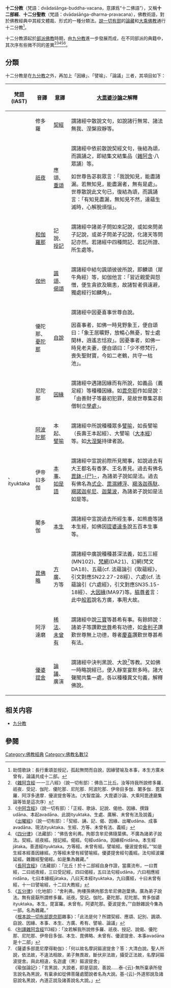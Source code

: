 {{佛教}}
'''十二分教'''（梵語：dvādaśānga-buddha-vacana，意譯爲“十二佛語”），又稱'''十二部經'''、'''十二分聖教'''（梵語：dvādaśāṅga-dharma-pravacana），佛教術語，對於佛教經典中其經文體裁、形式的一種分類法。[[說一切有部|說一切有部]]的[[論藏|論藏]]和[[大乘佛教|大乘佛教]]通行十二分教<ref>助憶歌訣：長行重頌並授記，孤起無問而自說，因緣譬喻及本事，本生方廣未曾有，論議共成十二部。</ref>。

十二分教源起於[[部派佛教|部派佛教]]時期，由[[九分教|九分教]]進一步發展而成，在不同部派的典籍中，其次序有些微不同的差異<ref>《[[雜阿含經|雜阿含經]]·一一三八經》（說一切有部）：佛告二比丘。汝等持我所說修多羅．祇夜．受記．伽陀．優陀那．尼陀那．阿波陀那．伊帝目多伽．闍多伽．毘富羅．阿浮多達摩．優波提舍等法。（大智度論、大毘婆沙論、大乘阿毘達磨集論等皆是這次序）</ref><ref>
《[[中阿含經|中阿含經]]》（說一切有部）：「正經、歌詠、記說、偈他、因緣、撰錄udāna、本起avadāna、此說ityuktaka、生處、廣解、未曾有法及說義」<br />
《[[出曜經|出曜經]]》（說一切有部）：「契經、誦、記、偈、因緣、出曜udāna、成事avadāna、現法ityuktaka、生經、方等、未曾有法、義經」</ref><ref>《[[四分律|四分律]]》（法藏部）：“佛告舍利弗。拘那含牟尼佛隨葉佛。不廣為諸弟子說法。契經。祇夜經。授記經。偈經。句經udāna。因緣經nidāna。本生經jātaka。善道經ityuktaka。方等經。未曾有經。譬喻經。優波提舍經。”“如是生經本經善因緣經。方等經未曾有經譬喻經。優婆提舍經句義經。法句經波羅延經。雜難經聖偈經。如是集為雜藏。”<br />《[[長阿含經|長阿含經]]》（法藏部）：「比丘！於十二部經自身作證，當廣流布，一曰貫經，二曰祇夜經，三曰受記經，四曰偈經，五曰法句經udāna，六曰相應經nidāna，七曰本緣經jātaka，八曰天本經ityuktaka，九曰廣經，十曰未曾有經，十一曰譬喻經，十二曰大教經」</ref><ref>《[[五分律|五分律]]》（化地部）：“舍利弗。拘樓孫佛拘那含牟尼佛迦葉佛。廣為弟子說法。無有疲厭所謂修多羅。祇夜。受記。伽陀。憂陀那。尼陀那。育多伽婆ityuktaka。本生。毘富羅。未曾有。阿婆陀那。憂波提舍。”“自餘雜說今集為一部。名為雜藏。”<br/>
《[[根本說一切有部毘奈耶|根本說一切有部毘奈耶]]雜事》：「此法是何？所謂契經、應頌、記別、諷頌、自說、因緣、本事、本生、方廣、希有、譬喻、論議」</ref><ref>《[[別譯雜阿含經|別譯雜阿含經]]113經》：「汝若解我所說修多羅、祇夜、授記、說偈、優陀那、尼陀那、伊帝目多伽、本生、毘佛略、未曾有、優波提舍、本事avadāna是十二部」 </ref>。

==分類==
十二分教是在[[九分教|九分教]]之外，再加上「因緣」、「譬喻」、「論議」三者，其項目如下：

{{wikisourceshas|佛學大辭典/十二部經|佛學大辭典/長行|佛學大辭典/祇夜|佛學大辭典/授記|佛學大辭典/孤起偈|佛學大辭典/無問自說經|佛學大辭典/尼陀那|佛學大辭典/阿波阤那|佛學大辭典/本事經|佛學大辭典/本生經|佛學大辭典/方廣|佛學大辭典/未曾有經}}

{| class="wikitable"
!梵語(IAST)
!音譯
!意譯
! [[大毘婆沙論|大毘婆沙論]]之解釋
|-
|{{IAST|sūtra}}
|修多羅 
|[[契經|契經]]
|謂諸經中散說文句，如說諸行無常、諸法無我、涅槃寂靜等。
|-
|{{IAST|geya}}
|[[祇夜|祇夜]]
|應頌、[[重頌|重頌]]
| 謂諸經中依前散說契經文句，後結為頌，而諷誦之，即結集文結集品（[[雜阿含經|雜阿含]]·八眾誦）等。

如世尊告苾芻眾言：「我說知見，能盡諸漏。若無知見，能盡漏者，無有是處」。世尊散說此文句已，復結為頌，而諷誦言：「有知見盡漏，無知見不然，達蘊生滅時，心解脫煩惱」。
|-
|{{IAST|vyākaraṇa}}
|[[和伽羅那|和伽羅那]]
|記說、[[授記|授記]]
| 謂諸經中諸弟子問如來記說，或如來問弟子記說，或弟子問弟子記說，化諸天等問記亦然。若諸經中四種問記、若記所證、所生處等。
|-
|{{IAST|gāthā}}
|[[伽他|伽他]]
|[[諷頌|諷頌]]、[[偈頌|偈頌]]
|  謂諸經中結句諷頌彼彼所說，即麟頌（犀牛角經）等，如伽他言：「習近親愛與怨憎，便生貪欲及瞋恚，故諸智者俱遠避，獨處經行如麟角」。
|-
|{{IAST|udāna}}
|優陀那、[[憂陀那|憂陀那]]
|[[自說|自說]]
| 謂諸經中因憂喜事世尊自說。

因喜事者，如佛一時見野象王，便自頌曰：「象王居曠野，放暢心無憂，智士處閑林，逍遙志恬寂」。因憂事者，如佛一時見老夫妻，便自頌曰：「少不修梵行，喪失聖財寶，今如二老鶴，共守一枯池」。
|-
|{{IAST|nidāna}}
|尼陀那
|[[因緣|因緣]]
| 謂諸經中遇諸因緣而有所說，如義品（義足經）等種種因緣。如[[毘奈耶|毘奈耶]]作如是說：「由善財子等最初犯罪，是故世尊集苾芻僧制立[[學處|學處]]」。
|-
|{{IAST|avadāna}}
|[[阿波陀那|阿波陀那]]
|本起、[[譬喻_(佛教)|譬喻]]
| 謂諸經中所說種種眾多[[譬喻_(佛教)|譬喻]]，如長譬喻（長壽王本起經）、大譬喻（[[大本經|大本經]]）等。如[[大般涅槃经_(上座部)|大涅槃]]持律者說。
|-
|{{IAST|itivṛttaka}}、ityuktaka
|伊帝曰多伽
|[[本事|本事]]、[[如是語|如是語]]
| 謂諸經中宣說前際所見聞事，如說過去有大王都名有香茅、王名善見。過去有佛名[[毘婆尸佛|毘鉢-{尸}-]]，為諸弟子說如是法。過去有佛名為[[尸棄佛|式企]]、[[毗舍婆佛|毘濕縛浮]]、[[拘留孫佛|羯洛迦孫馱]]、[[拘那含佛|羯諾迦牟尼]]、[[迦葉佛|迦葉波]]，為諸弟子說如是法如是等。
|-
|{{IAST|jātaka}}
|闍多伽
|[[本生經|本生]]
| 謂諸經中宣說過去所經生事，如熊鹿等諸本生經，如佛因[[提婆達多|提婆達多]]說五百本生事等。
|-
|{{IAST|vaipulya}}
|[[毘佛略|毘佛略]]
|[[方廣|方廣]]、方等
|謂諸經中廣說種種甚深法義，如五三經(MN102)、[[梵網經_(上座部)|梵網]](DA21)、幻網(梵文DA18)、五蘊(cf. 法蘊論引《取蘊經》，引文對應SN22.27-28經）、六處(cf. 法蘊論引《六處經》，引文對應SN35.15-18經）、[[大緣經|大因緣]](MA97)等。[[脇尊者|脇尊者]]言：此中[[般若|般若]]說名方廣，事用大故。
|-
|{{IAST|adbhutadharma}}
|阿浮達磨 
|[[稀法|稀法]]、[[未曾有|未曾有]]
| 謂諸經中說[[三寶|三寶]]等甚希有事。有餘師說：諸弟子等讚歎[[世尊|世尊]]希有功德，如[[舍利弗|舍利子]]讚歎世尊無上功德，尊者[[阿難|慶喜]]讚歎世尊甚希有法。
|-
|{{IAST|upadeśa}}
|[[優婆提舍|優婆提舍]]
|[[論議|論議]]、廣演
| 謂諸經中決判黑說、大說<ref>《薩婆多部毘尼摩得勒伽》：「何以故名摩訶鏂波提舍？答：大清白說。聖人所說，依法故，不違法相故，弟子無畏故，斷伏非法故，攝受正法故，名摩訶鏂波提舍。與此相違，名迦盧（黑）鏂波提舍」<br/> 《瑜伽論記》：「言黑說、大說者，即是惡說、善說……泰-{云}-無所稟承所發言說名為黑說，有稟承如從佛菩薩處聞說者名為大說。基-{云}-外道邪說及諸惡說名黑說，內道正說及諸善說名大說。」</ref>等教。又如佛一時略說經已，便入靜室宴默多時。諸大聲聞共集一處，各以種種異文句義，解釋佛說。
|}

==相关内容==
*[[九分教|九分教]]

==參閱==
{{reflist|2}}

{{佛教主題}}
[[Category:佛教經典|Category:佛教經典]]
[[Category:佛教名數12|Category:佛教名數12]]